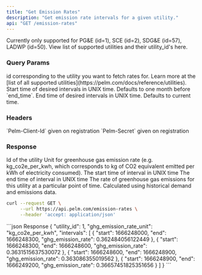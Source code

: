 ```yaml
---
title: "Get Emission Rates"
description: "Get emission rate intervals for a given utility."
api: "GET /emission-rates"
---
```


<Note>
  Currently only supported for PG&E (id=1), SCE (id=2), SDG&E (id=57), LADWP
  (id=50). View list of supported utilities and their utility_id's here.
</Note>

### Query Params

<ParamField query="utility_id" type="integer" required>
  id corresponding to the utility you want to fetch rates for. Learn more at the
  [list of all
  supported utilities](https://pelm.com/docs/reference/utilities).
</ParamField>

<ParamField query="start_time" type="integer">
  Start time of desired intervals in UNIX time. Defaults to one month before
  `end_time`.
</ParamField>

<ParamField query="end_time" type="integer">
  End time of desired intervals in UNIX time. Defaults to current time.
</ParamField>

### Headers

<ParamField header="Pelm-Client-Id" type="string" required>
  `Pelm-Client-Id` given on registration
</ParamField>

<ParamField header="Pelm-Secret" type="string" required>
  `Pelm-Secret` given on registration
</ParamField>

### Response

<ResponseField name="utility_id" type="integer">
  Id of the utility
</ResponseField>

<ResponseField name="ghg_emission_rate_unit" type="string">
  Unit for greenhouse gas emission rate (e.g. kg_co2e_per_kwh, which corresponds
  to kg of CO2 equivalent emitted per kWh of electricity consumed).
</ResponseField>

<ResponseField name="intervals" type="array of objects">
  <Expandable>
    <ResponseField name="start" type="int64">
      The start time of interval in UNIX time
    </ResponseField>
    <ResponseField name="end" type="int64">
      The end time of interval in UNIX time
    </ResponseField>
    <ResponseField name="ghg_emission_rate" type="number">
      The rate of greenhouse gas emissions for this utility at a particular
      point of time. Calculated using historical demand and emissions data.
    </ResponseField>
  </Expandable>
</ResponseField>

<RequestExample>

```bash cURL
curl --request GET \
     --url https://api.pelm.com/emission-rates \
     --header 'accept: application/json'
```

</RequestExample>

<ResponseExample>
```json Response
{
    "utility_id": 1,
    "ghg_emission_rate_unit": "kg_co2e_per_kwh",
    "intervals": [
        {
            "start": 1666248000,
            "end": 1666248300,
            "ghg_emission_rate": 0.362484056122449
        },
        {
            "start": 1666248300,
            "end": 1666248600,
            "ghg_emission_rate": 0.3631515637530072
        },
        {
            "start": 1666248600,
            "end": 1666248900,
            "ghg_emission_rate": 0.363086355019562
        },
        {
            "start": 1666248900,
            "end": 1666249200,
            "ghg_emission_rate": 0.36657451825351656
        }
    ]
}
```
</ResponseExample>